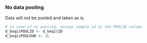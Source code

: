 ### No data pooling

Data will not be pooled and taken as is.

```r
# in case of no pooling, assign sample id to the POOLID column
d_beqi$POOLID <- d_beqi$ID
d_beqi$POOLRUN <- 1L
```
